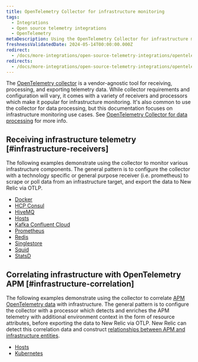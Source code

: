 ```yaml
---
title: OpenTelemetry Collector for infrastructure monitoring
tags:
  - Integrations
  - Open source telemetry integrations
  - OpenTelemetry
metaDescription: Using the OpenTelemetry Collector for infrastructure monitoring
freshnessValidatedDate: 2024-05-14T00:00:00.000Z
redirect:
  - /docs/more-integrations/open-source-telemetry-integrations/opentelemetry/get-started/collector-infra-monitoring/opentelemetry-collector-infra-redis
redirects:
  - /docs/more-integrations/open-source-telemetry-integrations/opentelemetry/get-started/collector-infra-monitoring/opentelemetry-collector-infra-intro
---
```


The [OpenTelemetry collector](https://opentelemetry.io/docs/collector/) is a vendor-agnostic tool for receiving, processing, and exporting telemetry data. While collector requirements and configuration will vary, it comes with a variety of receivers and processors which make it popular for infrastructure monitoring. It's also common to use the collector for data processing, but this documentation focuses on infrastructure monitoring use cases. See [OpenTelemetry Collector for data processing](/docs/more-integrations/open-source-telemetry-integrations/opentelemetry/get-started/collector-processing/opentelemetry-collector-processing-intro) for more info.

## Receiving infrastructure telemetry [#infrastructure-receivers]

The following examples demonstrate using the collector to monitor various infrastructure components. The general pattern is to configure the collector with a technology specific or general purpose receiver (i.e. prometheus) to scrape or poll data from an infrastructure target, and export the data to New Relic via OTLP.

- [Docker](/docs/more-integrations/open-source-telemetry-integrations/opentelemetry/get-started/collector-infra-monitoring/opentelemetry-collector-infra-docker)
- [HCP Consul](/docs/more-integrations/open-source-telemetry-integrations/opentelemetry/get-started/collector-infra-monitoring/opentelemetry-collector-infra-hcp-consul)
- [HiveMQ](/docs/more-integrations/open-source-telemetry-integrations/opentelemetry/get-started/collector-infra-monitoring/opentelemetry-collector-infra-hivemq)
- [Hosts](/docs/more-integrations/open-source-telemetry-integrations/opentelemetry/get-started/collector-infra-monitoring/opentelemetry-collector-infra-hosts)
- [Kafka Confluent Cloud](/docs/more-integrations/open-source-telemetry-integrations/opentelemetry/get-started/collector-infra-monitoring/opentelemetry-collector-infra-kafka-confluentcloud)
- [Prometheus](/docs/more-integrations/open-source-telemetry-integrations/opentelemetry/get-started/collector-infra-monitoring/opentelemetry-collector-infra-prometheus)
- [Redis](https://github.com/newrelic/newrelic-opentelemetry-examples/tree/main/other-examples/collector/redis)
- [Singlestore](/docs/more-integrations/open-source-telemetry-integrations/opentelemetry/get-started/collector-infra-monitoring/opentelemetry-collector-infra-singlestore)
- [Squid](/docs/more-integrations/open-source-telemetry-integrations/opentelemetry/get-started/collector-infra-monitoring/opentelemetry-collector-infra-squid)
- [StatsD](/docs/more-integrations/open-source-telemetry-integrations/opentelemetry/get-started/collector-infra-monitoring/opentelemetry-collector-infra-statsd)

## Correlating infrastructure with OpenTelemetry APM [#infrastructure-correlation]

The following examples demonstrate using the collector to correlate [APM OpenTelemetry data](/docs/more-integrations/open-source-telemetry-integrations/opentelemetry/get-started/apm-monitoring/opentelemetry-apm-intro) with infrastructure. The general pattern is to configure the collector with a processor which detects and enriches the APM telemetry with additional environment context in the form of resource attributes, before exporting the data to New Relic via OTLP. New Relic can detect this correlation data and construct [relationships between APM and infrastructure entities](/docs/more-integrations/open-source-telemetry-integrations/opentelemetry/best-practices/opentelemetry-best-practices-resources).

- [Hosts](/docs/more-integrations/open-source-telemetry-integrations/opentelemetry/get-started/collector-infra-monitoring/opentelemetry-collector-infra-hosts)
- [Kubernetes](/docs/more-integrations/open-source-telemetry-integrations/opentelemetry/get-started/collector-infra-monitoring/opentelemetry-collector-infra-k8s)
